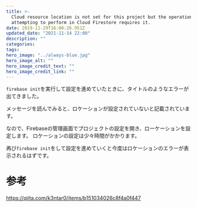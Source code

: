 ```yaml
---
title: >-
  Cloud resource location is not set for this project but the operation you are
  attempting to perform in Cloud Firestore requires it.
date: 2019-11-29T16:00:26.951Z
updated_date: "2021-11-14 22:00"
description: ""
categories:
tags:
hero_image: "../always-blue.jpg"
hero_image_alt: ""
hero_image_credit_text: ""
hero_image_credit_link: ""
---
```

`firebase init`を実行して設定を進めていたときに、タイトルのようなエラーが出てきました。

メッセージを読んでみると、ロケーションが設定されていないと記載されています。

なので、Firebaseの管理画面でプロジェクトの設定を開き、ローケーションを設定します。
ロケーションの設定は少々時間がかかります。

再び`firebase init`をして設定を進めていくと今度はロケーションのエラーが表示されるはずです。

# 参考
https://qiita.com/k3ntar0/items/b151034026c8f4a0f447
